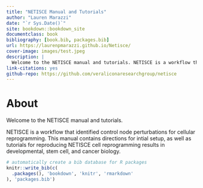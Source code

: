 ```yaml
--- 
title: "NETISCE Manual and Tutorials"
author: "Lauren Marazzi"
date: "`r Sys.Date()`"
site: bookdown::bookdown_site
documentclass: book
bibliography: [book.bib, packages.bib]
url: https://laurenpmarazzi.github.io/Netisce/
cover-image: images/test.jpeg
description: |
  Welcome to the NETISCE manual and tutorials. NETISCE is a workflow that identified control node perturbations for cellular reprogramming. This manual contains directions for intial setup, as well as tutorials for reproducing NETISCE cell reprogramming results in developmental, stem cell, and pluripotent biology.
link-citations: yes
github-repo: https://github.com/veraliconaresearchgroup/netisce
---
```





# About

Welcome to the NETISCE manual and tutorials.

NETISCE is a workflow that identified control node perturbations for cellular reprogramming. This manual contains directions for intial setup, as well as tutorials for reproducing NETISCE cell reprogramming results in developmental, stem cell, and cancer biology.



```r
# automatically create a bib database for R packages
knitr::write_bib(c(
  .packages(), 'bookdown', 'knitr', 'rmarkdown'
), 'packages.bib')
```
